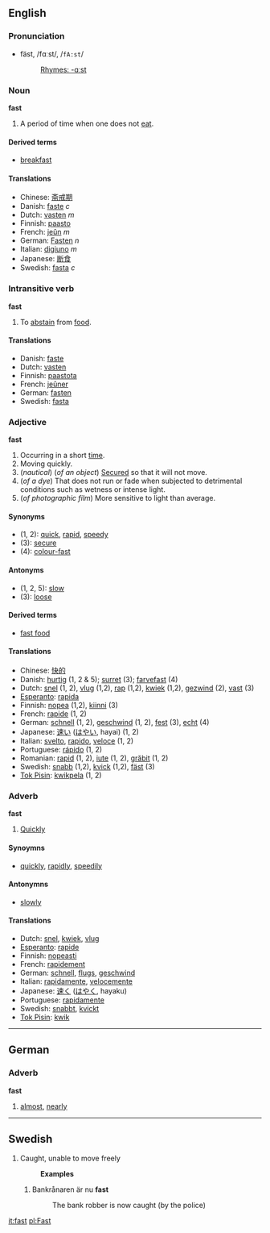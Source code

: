 ==English==
===Pronunciation===
*fäst, /fɑːst/, /<tt>fA:st</tt>/
*:[[Rhymes:English:-ɑːst|Rhymes: -ɑːst]]

===Noun===
'''fast'''

#A period of time when one does not [[eat]].

====Derived terms====
*[[breakfast]]

====Translations====
*Chinese: [[斋戒期]]
*Danish: [[faste]] ''c''
*Dutch: [[vasten]] ''m''
*Finnish: [[paasto]]
*French: [[jeûn]] ''m''
*German: [[Fasten]] ''n''
*Italian: [[digiuno]] ''m''
*Japanese: [[断食]]
*Swedish:  [[fasta]] ''c''

===Intransitive verb===
'''fast'''

#To [[abstain]] from [[food]].

====Translations====
* Danish: [[faste]]
*Dutch: [[vasten]]
*Finnish: [[paastota]]
*French: [[jeûner]]
*German: [[fasten]]
*Swedish: [[fasta]]

===Adjective===
'''fast'''

#Occurring in a short [[time]]. 
#Moving quickly.
#(''nautical'') (''of an object'') [[Secure]]d so that it will not move.
#(''of a dye'') That does not run or fade when subjected to detrimental conditions such as wetness or intense light.
#(''of photographic film'') More sensitive to light than average.

====Synonyms====
*(1, 2): [[quick]], [[rapid]], [[speedy]]
*(3): [[secure]]
*(4): [[colour-fast]]

====Antonyms====
*(1, 2, 5): [[slow]]
*(3): [[loose]]

====Derived terms====
*[[fast food]]

====Translations====
*Chinese: [[快的]]
*Danish: [[hurtig]] (1, 2 & 5); [[surret]] (3); [[farvefast]] (4)
*Dutch: [[snel]] (1, 2), [[vlug]] (1,2), [[rap]] (1,2), [[kwiek]] (1,2), [[gezwind]] (2), [[vast]] (3)
*[[Esperanto]]: [[rapida]]
*Finnish: [[nopea]] (1,2), [[kiinni]] (3)
*French: [[rapide]] (1, 2)
*German: [[schnell]] (1, 2), [[geschwind]] (1, 2), [[fest]] (3), [[echt]] (4)
*Japanese: [[速い]] ([[はやい]], hayai) (1, 2)
*Italian: [[svelto]], [[rapido]], [[veloce]] (1, 2)
*Portuguese: [[rápido]] (1, 2)
*Romanian: [[rapid]] (1, 2), [[iute]] (1, 2), [[grăbit]] (1, 2)
*Swedish: [[snabb]] (1,2), [[kvick]] (1,2), [[fäst]] (3)
*[[Tok Pisin]]: [[kwikpela]] (1, 2)

===Adverb===
'''fast'''

#[[Quickly]]

====Synoymns====
*[[quickly]], [[rapidly]], [[speedily]]

====Antonymns====
*[[slowly]]

====Translations====
*Dutch: [[snel]], [[kwiek]], [[vlug]]
*[[Esperanto]]: [[rapide]]
*Finnish: [[nopeasti]]
*French: [[rapidement]]
*German: [[schnell]], [[flugs]], [[geschwind]]
*Italian: [[rapidamente]], [[velocemente]]
*Japanese: [[速く]] ([[はやく]], hayaku)
*Portuguese: [[rapidamente]]
*Swedish: [[snabbt]], [[kvickt]]
*[[Tok Pisin]]: [[kwik]]

----

==German==
===Adverb===
'''fast'''

# [[almost]], [[nearly]]

----

==Swedish==
#Caught, unable to move freely
#:'''Examples'''
##Bankrånaren är nu '''fast'''
##:The bank robber is now caught (by the police)

[[it:fast]]
[[pl:Fast]]